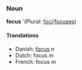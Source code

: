 ===Noun===
'''focus''' '(Plural: [[foci]]/[[focuses]])

====Translations====
*Danish: [[focus]] ''n''
*Dutch: focus ''m''
*French: focus ''m''